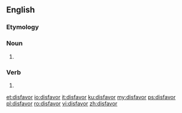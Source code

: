 ==English==

===Etymology===
{{prefix|en|dis|favor}}

===Noun===
{{en-noun}}

# {{alternative spelling of|disfavour|from=US|lang=en}}

===Verb===
{{en-verb}}

# {{alternative spelling of|disfavour|from=US|lang=en}}

[[et:disfavor]]
[[io:disfavor]]
[[it:disfavor]]
[[ku:disfavor]]
[[my:disfavor]]
[[ps:disfavor]]
[[pl:disfavor]]
[[ro:disfavor]]
[[vi:disfavor]]
[[zh:disfavor]]